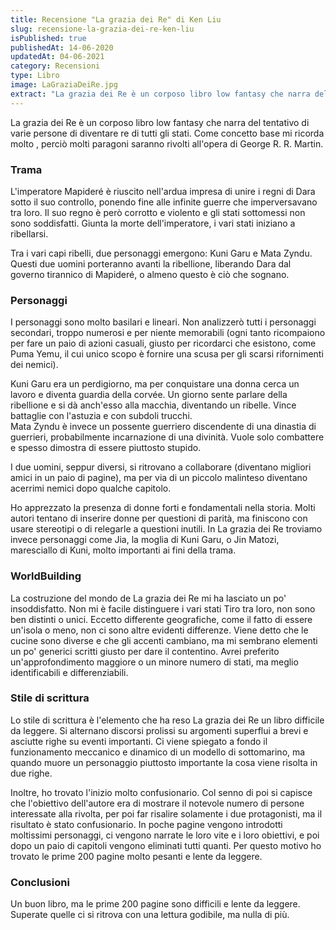 ```yaml
---
title: Recensione "La grazia dei Re" di Ken Liu
slug: recensione-la-grazia-dei-re-ken-liu
isPublished: true
publishedAt: 14-06-2020
updatedAt: 04-06-2021
category: Recensioni
type: Libro
image: LaGraziaDeiRe.jpg
extract: "La grazia dei Re è un corposo libro low fantasy che narra del tentativo di varie persone di diventare re di tutti gli stati. Come concetto base mi ricorda molto , perciò molti paragoni saranno rivolti all’opera di George R. R. Martin."
---
```


<Book slug="la-grazia-dei-re" />

La grazia dei Re è un corposo libro low fantasy che narra del tentativo di varie persone di diventare re di tutti gli stati. Come concetto base mi ricorda molto <InternalLink slug="recensione-il-trono-di-spade-libro-quarto" text="Il Trono di Spade" />, perciò molti paragoni saranno rivolti all'opera di George R. R. Martin.

### Trama

L'imperatore Mapideré è riuscito nell'ardua impresa di unire i regni di Dara sotto il suo controllo, ponendo fine alle infinite guerre che imperversavano tra loro. Il suo regno è però corrotto e violento e gli stati sottomessi non sono soddisfatti. Giunta la morte dell'imperatore, i vari stati iniziano a ribellarsi.

Tra i vari capi ribelli, due personaggi emergono: Kuni Garu e Mata Zyndu. Questi due uomini porteranno avanti la ribellione, liberando Dara dal governo tirannico di Mapideré, o almeno questo è ciò che sognano.

### Personaggi

I personaggi sono molto basilari e lineari. Non analizzerò tutti i personaggi secondari, troppo numerosi e per niente memorabili (ogni tanto ricompaiono per fare un paio di azioni casuali, giusto per ricordarci che esistono, come Puma Yemu, il cui unico scopo è fornire una scusa per gli scarsi rifornimenti dei nemici).

Kuni Garu era un perdigiorno, ma per conquistare una donna cerca un lavoro e diventa guardia della corvée. Un giorno sente parlare della ribellione e si dà anch'esso alla macchia, diventando un ribelle. Vince battaglie con l'astuzia e con subdoli trucchi.  
Mata Zyndu è invece un possente guerriero discendente di una dinastia di guerrieri, probabilmente incarnazione di una divinità. Vuole solo combattere e spesso dimostra di essere piuttosto stupido.

I due uomini, seppur diversi, si ritrovano a collaborare (diventano migliori amici in un paio di pagine), ma per via di un piccolo malinteso diventano acerrimi nemici dopo qualche capitolo.

Ho apprezzato la presenza di donne forti e fondamentali nella storia. Molti autori tentano di inserire donne per questioni di parità, ma finiscono con usare stereotipi o di relegarle a questioni inutili. In La grazia dei Re troviamo invece personaggi come Jia, la moglia di Kuni Garu, o Jin Matozi, maresciallo di Kuni, molto importanti ai fini della trama.

### WorldBuilding

La costruzione del mondo de La grazia dei Re mi ha lasciato un po' insoddisfatto. Non mi è facile distinguere i vari stati Tiro tra loro, non sono ben distinti o unici. Eccetto differente geografiche, come il fatto di essere un'isola o meno, non ci sono altre evidenti differenze. Viene detto che le cucine sono diverse e che gli accenti cambiano, ma mi sembrano elementi un po' generici scritti giusto per dare il contentino. Avrei preferito un'approfondimento maggiore o un minore numero di stati, ma meglio identificabili e differenziabili.

### Stile di scrittura

Lo stile di scrittura è l'elemento che ha reso La grazia dei Re un libro difficile da leggere. Si alternano discorsi prolissi su argomenti superflui a brevi e asciutte righe su eventi importanti. Ci viene spiegato a fondo il funzionamento meccanico e dinamico di un modello di sottomarino, ma quando muore un personaggio piuttosto importante la cosa viene risolta in due righe.

Inoltre, ho trovato l'inizio molto confusionario. Col senno di poi si capisce che l'obiettivo dell'autore era di mostrare il notevole numero di persone interessate alla rivolta, per poi far risalire solamente i due protagonisti, ma il risultato è stato confusionario. In poche pagine vengono introdotti moltissimi personaggi, ci vengono narrate le loro vite e i loro obiettivi, e poi dopo un paio di capitoli vengono eliminati tutti quanti. Per questo motivo ho trovato le prime 200 pagine molto pesanti e lente da leggere.

### Conclusioni

Un buon libro, ma le prime 200 pagine sono difficili e lente da leggere. Superate quelle ci si ritrova con una lettura godibile, ma nulla di più.